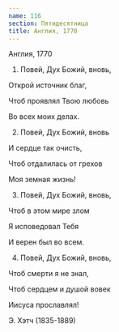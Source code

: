 ```yaml
---
name: 116
section: Пятидесятница
title: Англия, 1770
---
```

Англия, 1770


1. Повей, Дух Божий, вновь,

Открой источник благ,

Чтоб проявлял Твою любовь

Во всех моих делах.


2. Повей, Дух Божий, вновь

И сердце так очисть,

Чтоб отдалилась от грехов

Моя земная жизнь!


3. Повей, Дух Божий, вновь,

Чтоб в этом мире злом

Я исповедовал Тебя

И верен был во всем.


4. Повей, Дух Божий, вновь,

Чтоб смерти я не знал,

Чтоб сердцем и душой вовек

Иисуса прославлял!


Э. Хэтч (1835-1889)